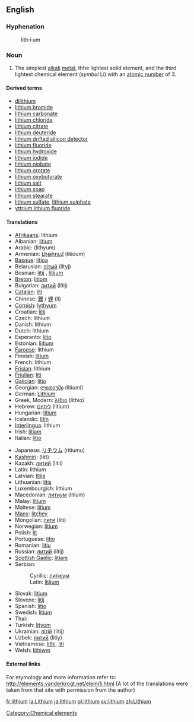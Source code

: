 {{See|Lithium}}
==English==
{{elements|Li|helium|He|beryllium|Be}}
===Hyphenation===
:lith&middot;i&middot;um

=== Noun ===
{{en-noun-unc}}
{{wikipedia}}

# The simplest [[alkali]] [[metal]], thhe lightest solid element, and the third lightest chemical element (''symbol'' Li) with an [[atomic number]] of 3.

====Derived terms====
*[[dilithium]]<!--fictional substance-->
*[[lithium bromide]]
*[[lithium carbonate]]
*[[lithium chloride]]
*[[lithium citrate]]
*[[lithium deuteride]]
*[[lithium drifted silicon detector]]
*[[lithium fluoride]]
*[[lithium hydroxide]]
*[[lithium iodide]]
*[[lithium niobate]]
*[[lithium orotate]]
*[[lithium oxybutyrate]]
*[[lithium salt]]
*[[lithium soap]]
*[[lithium stearate]]
*[[lithium sulfate]], [[lithium sulphate]]
*[[yttrium lithium fluoride]]

==== Translations ====
{{top}}
*[[Afrikaans]]: lithium
*Albanian: [[litium]]
*Arabic: {{ARchar|[[ليثيوم]]}} (líthyum) {{m}}
*Armenian: [[Լիթիում]] (litioum)
*[[Basque]]: [[litioa]]
*Belarusian: [[лiтый]] (lítyj) {{m}}
*Bosnian: [[litij#Bosnian|litij]] {{m}}, [[litijum#Bosnian|litijum]] {{m}}
*[[Breton]]: [[litiom]]
*Bulgarian: [[литий]] (lítij) {{m}}
*[[Catalan]]: [[liti]] {{m}}
*Chinese: [[鋰]] / [[锂]] (lǐ)
*[[Cornish]]: [[lythyum]]
*Croatian: [[litij#Croatian|litij]] {{m}}
*Czech: lithium
*Danish: lithium
*Dutch: lithium {{n}}
*Esperanto: [[litio]]
*Estonian: [[liitium]]
*[[Faroese]]: lithium
*Finnish: [[litium]]
*French: lithium {{m}}
*[[Frisian]]: lithium
*[[Friulian]]: [[liti]]
*[[Galician]]: [[litio]]
*Georgian: [[ლითიუმი]] (litiumi)
*German: [[Lithium]] {{n}}
*Greek, Modern: [[λίθιο]] (líthio) {{n}}
*Hebrew: [[ליתיום]] (litium)
*Hungarian: [[lítium]]
*Icelandic: [[litín]]
*[[Interlingua]]: lithium
*Irish: [[litiam]]
*Italian: [[litio]] {{m}}
{{mid}}
*Japanese: [[リチウム]] (ritiumu)
*[[Kashmiri]]: (lët)
*Kazakh: [[литий]] (litii)
*Latin: lithium
*Latvian: [[litijs]]
*Lithuanian: [[litis]]
*Luxembourgish: lithium
*Macedonian: [[литиум]] (litium)
*Malay: [[litium]]
*Maltese: [[litjum]]
*[[Manx]]: [[litçhey]]
*Mongolian: [[лити]] (liti)
*Norwegian: [[litium]]
*Polish: [[lit]] {{m}}
*Portuguese: [[lítio]] {{m}}
*Romanian: [[litiu]] {{n}}
*Russian: [[литий]] (lítij) {{m}}
*[[Scottish Gaelic]]: [[litiam]]
*Serbian:
*:Cyrillic: [[литиjум#Serbian|литиjум]] {{m}}
*:Latin: [[litijum#Serbian|litijum]] {{m}}
*Slovak: [[litium]]
*Slovene: [[litij]]
*Spanish: [[litio]] {{m}}
*Swedish: [[litium]] {{n}}
*Thai: {{THchar|[[ลิเทียม]]}}
*Turkish: [[lityum]]
*Ukrainian: [[лiтiй]] (lítij) {{m}}
*Uzbek: [[литий]] (litiy)
*Vietnamese: [[lithi]], [[liti]]
*Welsh: [[lithiwm]]
{{bottom}}

====External links====
For etymology and more information refer to:
http://elements.vanderkrogt.net/elem/li.html
(A lot of the translations were taken from that site with permission from the author)

[[Category:Chemical elements]]

[[fr:lithium]]
[[la:Lithium]]
[[ja:lithium]]
[[pl:lithium]]
[[sv:lithium]]
[[zh:Lithium]]